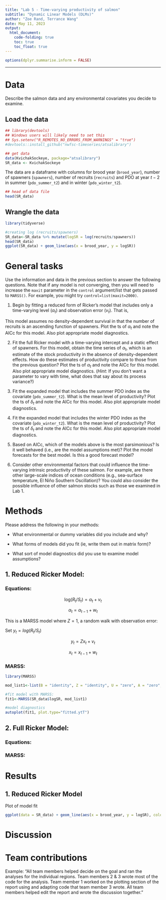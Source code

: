 ```yaml
---
title: "Lab 5 - Time-varying productivity of salmon"
subtitle: "Dynamic Linear Models (DLMs)"
author: "Zoe Rand, Terrance Wang"
date: May 11, 2023
output: 
  html_document:
    code-folding: true
    toc: true
    toc_float: true
---
```


```r
options(dplyr.summarise.inform = FALSE)
```

------------------------------------------------------------------------

# Data

Describe the salmon data and any environmental covariates you decide to examine.

## Load the data

```r
## library(devtools)
## Windows users will likely need to set this
## Sys.setenv("R_REMOTES_NO_ERRORS_FROM_WARNINGS" = "true")
#devtools::install_github("nwfsc-timeseries/atsalibrary")

## get data
data(KvichakSockeye, package="atsalibrary")
SR_data <- KvichakSockeye
```

The data are a dataframe with columns for brood year (`brood_year`), number of spawners (`spawners`), number of recruits (`recruits`) and PDO at year $t-2$ in summer (`pdo_summer_t2`) and in winter (`pdo_winter_t2`).

```r
## head of data file
head(SR_data)
```

## Wrangle the data

```r
library(tidyverse)
```

```r
#creating log (recruits/spawners)
SR_data<-SR_data %>% mutate(logSR = log(recruits/spawners))
head(SR_data)
ggplot(SR_data) + geom_line(aes(x = brood_year, y = logSR))
```

# General tasks

Use the information and data in the previous section to answer the following questions. Note that if any model is not converging, then you will need to increase the `maxit` parameter in the `control` argument/list that gets passed to `MARSS()`. For example, you might try `control=list(maxit=2000)`.

1.  Begin by fitting a reduced form of Ricker's model that includes only a time-varying level ($\alpha_t$) and observation error ($v_t$). That is,

```{=tex}
\begin{align*}
\text{log}(R_t) &= \alpha_t + \text{log}(S_t) + v_t \\
\text{log}(R_t/S_t) &= \alpha_t + v_t
\end{align*}
```
This model assumes no density-dependent survival in that the number of recruits is an ascending function of spawners. Plot the ts of $\alpha_t$ and note the AICc for this model. Also plot appropriate model diagnostics.

2.  Fit the full Ricker model with a time-varying intercept and a static effect of spawners. For this model, obtain the time series of $\alpha_t$, which is an estimate of the stock productivity in the absence of density-dependent effects. How do these estimates of productivity compare to those from the previous question? Plot the ts of $\alpha_t$ and note the AICc for this model. Also plot appropriate model diagnostics. ($Hint$: If you don't want a parameter to vary with time, what does that say about its process variance?)

3.  Fit the expanded model that includes the summer PDO index as the covariate (`pdo_summer_t2`). What is the mean level of productivity? Plot the ts of $\delta_t$ and note the AICc for this model. Also plot appropriate model diagnostics.

4.  Fit the expanded model that includes the winter PDO index as the covariate (`pdo_winter_t2`). What is the mean level of productivity? Plot the ts of $\delta_t$ and note the AICc for this model. Also plot appropriate model diagnostics.

5.  Based on AICc, which of the models above is the most parsimonious? Is it well behaved (i.e., are the model assumptions met)? Plot the model forecasts for the best model. Is this a good forecast model?

6.  Consider other environmental factors that could influence the time-varying intrinsic productivity of these salmon. For example, are there other large-scale indices of ocean conditions (e.g., sea-surface temperature, El Niño Southern Oscillation)? You could also consider the possible influence of other salmon stocks such as those we examined in Lab 1.

# Methods

Please address the following in your methods:

-   What environmental or dummy variables did you include and why?

-   What forms of models did you fit (ie, write them out in matrix form)?

-   What sort of model diagnostics did you use to examine model assumptions?

## 1. Reduced Ricker Model:

### Equations:

$$
\text{log}(R_t/S_t) = \alpha_t + v_t
$$

$$
\alpha_t = \alpha_{t-1} + w_t
$$

This is a MARSS model where $Z = 1$, a random walk with observation error:

Set $y_t = log(R_t/S_t)$

$$
y_t = Zx_t + v_t
$$

$$
x_t = x_{t-1} + w_t
$$

### MARSS:

```r
library(MARSS)
```

```r
mod_list1<-list(B = "identity", Z = "identity", U = "zero", A = "zero", Q = matrix("q"), R = matrix("r"))

```

```r
#fit model with MARSS:
fit1<-MARSS(SR_data$logSR, mod_list1)
```

```r
#model diagnostics
autoplot(fit1, plot.type="fitted.ytT")
```

## 2. Full Ricker Model:

### Equations:

### MARSS:

# Results

## 1. Reduced Ricker Model

Plot of model fit

```r
ggplot(data = SR_data) + geom_line(aes(x = brood_year, y = logSR), color = "black") + geom_ribbon(aes(x = brood_year, ymin = t(fit1$states - 2*fit1$states.se), ymax = t(fit1$states + 2*fit1$states.se)), linetype = "dashed", color = "blue", fill = NA) + geom_line(aes(x = brood_year, y = t(fit1$states)), color = 'blue') + theme_classic()
```

# Discussion

# Team contributions

Example: "All team members helped decide on the goal and ran the analyses for the individual regions. Team members 2 & 3 wrote most of the code for the analysis. Team member 1 worked on the plotting section of the report using and adapting code that team member 3 wrote. All team members helped edit the report and wrote the discussion together."
